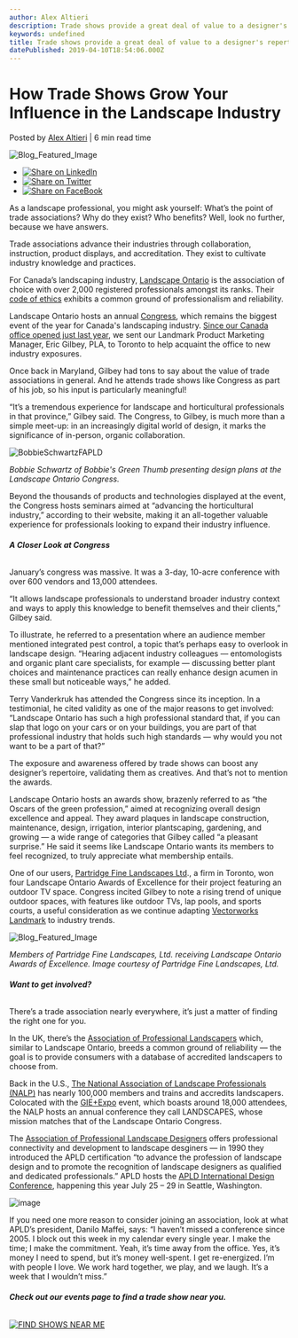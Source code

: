```yaml
---
author: Alex Altieri
description: Trade shows provide a great deal of value to a designer's repertoire. Our Landmark Product Marketing Manager, Eric Gilbey PLA, can attest. 
keywords: undefined
title: Trade shows provide a great deal of value to a designer's repertoire. Our Landmark Product Marketing Manager, Eric Gilbey PLA, can attest.  
datePublished: 2019-04-10T18:54:06.000Z
---
```

  

# How Trade Shows Grow Your Influence in the Landscape Industry

 Posted by [Alex Altieri](https://blog.vectorworks.net/author/alex-altieri) | 6 min read time 

![Blog_Featured_Image](https://blog.vectorworks.net/hubfs/190410_Landscape%20Ontario/Blog_Featured_Image.jpg) 

* [![Share on LinkedIn](https://2659751.fs1.hubspotusercontent-na1.net/hubfs/2659751/michaelDemo/share-LI.png)](http://www.linkedin.com/shareArticle?mini=true&url=https%3A%2F%2Fblog.vectorworks.net%2Fhow-to-grow-your-industry-influence)
* [![Share on Twitter](https://2659751.fs1.hubspotusercontent-na1.net/hubfs/2659751/michaelDemo/share-TW.png)](https://www.twitter.com/share?text=How%20Trade%20Shows%20Grow%20Your%20Influence%20in%20the%20Landscape%20Industry&url=https%3A%2F%2Fblog.vectorworks.net%2Fhow-to-grow-your-industry-influence&via=PMGTweets)
* [![Share on FaceBook](https://2659751.fs1.hubspotusercontent-na1.net/hubfs/2659751/michaelDemo/share-FB.png)](https://www.facebook.com/sharer/sharer.php?u=https%3A%2F%2Fblog.vectorworks.net%2Fhow-to-grow-your-industry-influence)

As a landscape professional, you might ask yourself: What’s the point of trade associations? Why do they exist? Who benefits? Well, look no further, because we have answers.

Trade associations advance their industries through collaboration, instruction, product displays, and accreditation. They exist to cultivate industry knowledge and practices.

For Canada’s landscaping industry, [Landscape Ontario](https://landscapeontario.com/) is the association of choice with over 2,000 registered professionals amongst its ranks. Their [code of ethics](https://landscapeontario.com/statement-of-conduct-principles-and-ethics) exhibits a common ground of professionalism and reliability. 

Landscape Ontario hosts an annual [Congress](https://locongress.com/), which remains the biggest event of the year for Canada's landscaping industry. [Since our Canada office opened just last year](/o-canada-vectorworks-opens-new-office-in-vancouver?utm%5Fcampaign=blog&utm%5Fmedium=planetvectorworks&utm%5Fsource=intext&utm%5Fcontent=howtogrowyourindustryinfluence041019), we sent our Landmark Product Marketing Manager, Eric Gilbey, PLA, to Toronto to help acquaint the office to new industry exposures. 

Once back in Maryland, Gilbey had tons to say about the value of trade associations in general. And he attends trade shows like Congress as part of his job, so his input is particularly meaningful!

“It’s a tremendous experience for landscape and horticultural professionals in that province,” Gilbey said. The Congress, to Gilbey, is much more than a simple meet-up: in an increasingly digital world of design, it marks the significance of in-person, organic collaboration.

![BobbieSchwartzFAPLD](https://blog.vectorworks.net/hs-fs/hubfs/190410_Landscape%20Ontario/BobbieSchwartzFAPLD.png?width=1920&name=BobbieSchwartzFAPLD.png)

_Bobbie Schwartz of Bobbie's Green Thumb presenting design plans at the Landscape Ontario Congress._

Beyond the thousands of products and technologies displayed at the event, the Congress hosts seminars aimed at “advancing the horticultural industry,” according to their website, making it an all-together valuable experience for professionals looking to expand their industry influence.

###### **A Closer Look at Congress**

January’s congress was massive. It was a 3-day, 10-acre conference with over 600 vendors and 13,000 attendees.

“It allows landscape professionals to understand broader industry context and ways to apply this knowledge to benefit themselves and their clients,” Gilbey said.

To illustrate, he referred to a presentation where an audience member mentioned integrated pest control, a topic that’s perhaps easy to overlook in landscape design. “Hearing adjacent industry colleagues — entomologists and organic plant care specialists, for example — discussing better plant choices and maintenance practices can really enhance design acumen in these small but noticeable ways,” he added.

Terry Vanderkruk has attended the Congress since its inception. In a testimonial, he cited validity as one of the major reasons to get involved: “Landscape Ontario has such a high professional standard that, if you can slap that logo on your cars or on your buildings, you are part of that professional industry that holds such high standards — why would you not want to be a part of that?”

The exposure and awareness offered by trade shows can boost any designer’s repertoire, validating them as creatives. And that’s not to mention the awards.

Landscape Ontario hosts an awards show, brazenly referred to as “the Oscars of the green profession,” aimed at recognizing overall design excellence and appeal. They award plaques in landscape construction, maintenance, design, irrigation, interior plantscaping, gardening, and growing — a wide range of categories that Gilbey called “a pleasant surprise.” He said it seems like Landscape Ontario wants its members to feel recognized, to truly appreciate what membership entails.

One of our users, [Partridge Fine Landscapes Ltd](https://partridgedesign.com)., a firm in Toronto, won four Landscape Ontario Awards of Excellence for their project featuring an outdoor TV space. Congress incited Gilbey to note a rising trend of unique outdoor spaces, with features like outdoor TVs, lap pools, and sports courts, a useful consideration as we continue adapting [Vectorworks Landmark](https://www.vectorworks.net/en/landmark?utm%5Fcampaign=blog&utm%5Fmedium=planetvectorworks&utm%5Fsource=intext&utm%5Fcontent=landassociations041019) to industry trends.

![Blog_Featured_Image](https://blog.vectorworks.net/hs-fs/hubfs/190410_Landscape%20Ontario/Blog_Featured_Image.jpg?width=3168&name=Blog_Featured_Image.jpg)

_Members of Partridge Fine Landscapes, Ltd. receiving Landscape Ontario Awards of Excellence._ 
_Image courtesy of Partridge Fine Landscapes, Ltd._ 

###### **Want to get involved?**

There’s a trade association nearly everywhere, it’s just a matter of finding the right one for you.

In the UK, there’s the [Association of Professional Landscapers](https://www.landscaper.org.uk/) which, similar to Landscape Ontario, breeds a common ground of reliability — the goal is to provide consumers with a database of accredited landscapers to choose from. 

Back in the U.S., [The National Association of Landscape Professionals (NALP)](https://www.landscapeprofessionals.org/LP/National%5FAssociation%5Fof%5FLandscape%5FProfessionals.aspx?hkey=f6ed4523-7b3e-42a3-8cd3-90e60c0b44ba&WebsiteKey=889287fd-d227-4028-8f61-025e9bb02d2a) has nearly 100,000 members and trains and accredits landscapers. Colocated with the [GIE+Expo](https://gie-expo.com/) event, which boasts around 18,000 attendees, the NALP hosts an annual conference they call LANDSCAPES, whose mission matches that of the Landscape Ontario Congress. 

The [Association of Professional Landscape Designers](https://www.apld.org/) offers professional connectivity and development to landscape desginers — in 1990 they introduced the APLD certification “to advance the profession of landscape design and to promote the recognition of landscape designers as qualified and dedicated professionals.” APLD hosts the [APLD International Design Conference](https://www.apld.org/events/), happening this year July 25 – 29 in Seattle, Washington.

![image](https://blog.vectorworks.net/hs-fs/hubfs/190410_Landscape%20Ontario/image.png?width=1280&name=image.png)

If you need one more reason to consider joining an association, look at what APLD’s president, Danilo Maffei, says: “I haven’t missed a conference since 2005\. I block out this week in my calendar every single year. I make the time; I make the commitment. Yeah, it’s time away from the office. Yes, it’s money I need to spend, but it’s money well-spent. I get re-energized. I’m with people I love. We work hard together, we play, and we laugh. It’s a week that I wouldn’t miss.”

###### **Check out our events page to find a trade show near you.**   
[![FIND SHOWS NEAR ME](https://no-cache.hubspot.com/cta/default/3018241/a86e4e10-477a-4aaf-b793-0ceae3dec310.png)](https://cta-redirect.hubspot.com/cta/redirect/3018241/a86e4e10-477a-4aaf-b793-0ceae3dec310) 

  